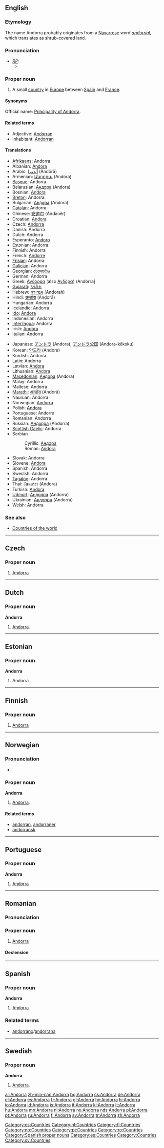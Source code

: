 {{see|andorra}}
==English==
{{wikipedia}}

===Etymology===
The name Andorra probably originates from a [[Navarrese]] word ''[[andurrial]]'', which translates as shrub-covered land.

===Pronunciation===
* ''[[RP]]:''
** {{IPA|/ænˈdɔːrə/}}

===Proper noun===
{{en-proper noun}}

# A small [[country]] in [[Europe]] between [[Spain]] and [[France]].

====Synonyms====
Official name: [[Principality of Andorra]].

====Related terms====
* Adjective: [[Andorran]]
* Inhabitant: [[Andorran]]

====Translations====
{{trans-top|country}}
* [[Afrikaans]]: Andorra
* Albanian: [[Andora]]
* Arabic: [[أندورا]] (Andōrā)
* Armenian: [[Անդորա]] (Andora)
* [[Basque]]: Andorra
* Belarusian: [[Андора]] (Andora)
* Bosnian: [[Andora]] {{f}}
* [[Breton]]: Andorra
* Bulgarian: [[Андора]] (Andora)
* [[Catalan]]: Andorra
* Chinese: [[安道尔]] (Āndàoěr)
* Croatian: [[Andora]]
* Czech: [[#Czech|Andorra]] {{f}}
* Danish: Andorra
* Dutch: Andorra {{n}}
* Esperanto: [[Andoro]]
* Estonian: Andorra
* Finnish: Andorra
* French: [[Andorre]] {{f}}
* [[Frisian]]: Andorra
* [[Galician]]: Andorra
* Georgian: [[ანდორა]]
* German: Andorra
* Greek: [[Ανδόρρα]] (also [[Ανδόρα]]) (Andórra] {{f}}
* [[Gujarati]]: [[અંડોરા]]
* Hebrew: [[אנדורה]] (Andorah)
* Hindi: [[अन्डोरा]] (Anḍorā)
* Hungarian: Andorra
* Icelandic: Andorra
* [[Ido]]: [[Andora]]
* Indonesian: Andorra <!-- Maybe it should be Andora, but id.wikipedia has this spelling-->
* [[Interlingua]]: Andorra
* Irish: [[Andóra]]
* Italian: Andorra
{{trans-mid}}
* Japanese: [[アンドラ]] (Andora), [[アンドラ公国]] (Andora-kōkoku)
* Korean: [[안도라]] (Andora)
* Kurdish: Andorra
* Latin: Andorra
* Latvian: [[Andora]]
* Lithuanian: [[Andora]] {{f}}
* [[Macedonian]]: [[Андора]] (Andora)
* Malay: Andorra
* Maltese: Andorra
* [[Marathi]]: [[अन्डोरा]] (Anḍorā)
* Nauruan: Andorra
* Norwegian: [[#Norwegian|Andorra]]
* Polish: [[Andora]]
* Portuguese: Andorra
* Romanian: Andorra {{f}}
* Russian: [[Андорра]] {{f}} (Andorra)
* [[Scottish Gaelic]]: Andorra
* Serbian
*: Cyrillic: [[Андора]] {{f}}
*: Roman: [[Andora]] {{f}}
* Slovak: Andorra
* Slovene: [[Andora]]
* Spanish: Andorra {{f}}
* Swedish: Andorra
* [[Tagalog]]: Andorra
* Thai: [[อันดอร์ร่า]] (Andora)
* Turkish: [[Andora]]
* [[Udmurt]]: [[Андорра]] (Andorra)
* Ukrainian: [[Андорра]] (Andorra)
* Welsh: Andorra
{{trans-bottom}}

===See also===
* [[Countries of the world]]

----

==Czech==

===Proper noun===
{{cs-proper noun|g=f}}

# [[#English|Andorra]]

[[Category:cs:Countries]]
----

==Dutch==

===Proper noun===
'''Andorra'''

# [[#English|Andorra]].

[[Category:nl:Countries]]

----

==Estonian==

===Proper noun===
'''Andorra'''

# Andorra {{et-country}}

----

==Finnish==
{{wikipedia|lang=fi}}

===Proper noun===
{{fi-noun|proper=true}}

# [[#English|Andorra]]

[[Category:fi:Countries]]

----

==Norwegian==

===Pronunciation===
* {{IPA|/ɑn.'do.rɑ/}}

===Proper noun===
'''Andorra'''

# [[#English|Andorra]].

====Related terms====
* [[andorran]], [[andorraner]]
* [[andorransk]]

[[Category:no:Countries]]

----

==Portuguese==

===Proper noun===
'''Andorra''' {{f}}

# [[#English|Andorra]]

[[Category:pt:Countries]]

----

==Romanian==

===Pronunciation===
{{IPA|[an'do.ra]|lang=ro}}

===Proper noun===
{{infl|ro|proper noun|g=f}}

# [[#English|Andorra]]

====Declension====
{{ro-country|gend=f|Andorrei}}

[[Category:ro:Countries]]

----

==Spanish==

===Proper noun===
'''Andorra''' {{f}}

# [[#English|Andorra]]

===Related terms===
* [[andorrano]]/[[andorrana]]

[[Category:Spanish proper nouns]]
[[Category:es:Countries]]

----

==Swedish==

===Proper noun===
'''Andorra'''

# [[#English|Andorra]].

[[Category:Countries]]
[[Category:sv:Countries]]

[[ar:Andorra]]
[[zh-min-nan:Andorra]]
[[bg:Andorra]]
[[cs:Andorra]]
[[de:Andorra]]
[[el:Andorra]]
[[es:Andorra]]
[[fr:Andorra]]
[[gl:Andorra]]
[[hy:Andorra]]
[[hi:Andorra]]
[[io:Andorra]]
[[id:Andorra]]
[[is:Andorra]]
[[it:Andorra]]
[[kl:Andorra]]
[[lt:Andorra]]
[[hu:Andorra]]
[[mn:Andorra]]
[[nl:Andorra]]
[[no:Andorra]]
[[nds:Andorra]]
[[pl:Andorra]]
[[pt:Andorra]]
[[ru:Andorra]]
[[fi:Andorra]]
[[sv:Andorra]]
[[tr:Andorra]]
[[zh:Andorra]]